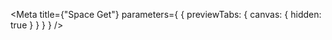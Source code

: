 
<Meta
  title={"Space Get"}
  parameters={
    {
      previewTabs: {
        canvas: {
          hidden: true
        }
      }
    }
  }
/>

<SpaceGetFunctionRootIndex />
